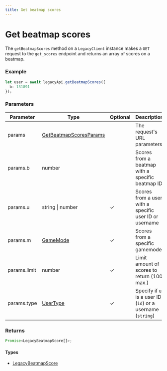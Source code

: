 ```yaml
---
title: Get beatmap scores
---
```


# Get beatmap scores

The `getBeatmapScores` method on a `LegacyClient` instance makes a `GET` request to the `get_scores` endpoint and returns an array of scores on a beatmap.

### Example

```ts
let user = await legacyApi.getBeatmapScores({
  b: 131891
});
```

### Parameters

| Parameter    | Type                                                            | Optional | Description                                                 |
| ------------ | --------------------------------------------------------------- | -------- | ----------------------------------------------------------- |
| params       | [GetBeatmapScoresParams](/references/get-beatmap-scores-params) |          | The request's URL parameters                                |
| params.b     | number                                                          |          | Scores from a beatmap with a specific beatmap ID            |
| params.u     | string \| number                                                | ✓        | Scores from a user with a specific user ID or username      |
| params.m     | [GameMode](/references/game-mode)                               | ✓        | Scores from a specific gamemode                             |
| params.limit | number                                                          | ✓        | Limit amount of scores to return (100 max.)                 |
| params.type  | [UserType](/references/user-type)                               | ✓        | Specify if `u` is a user ID (`id`) or a username (`string`) |

### Returns

```ts
Promise<LegacyBeatmapScore[]>;
```

#### Types

- [LegacyBeatmapScore](/references/legacy-beatmap-score)
